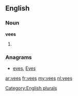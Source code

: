 ==English==

===Noun===
'''vees'''

# {{plural of|[[vee]]}}

===Anagrams===
* [[eves#English|eves]], [[Eves#English|Eves]]

[[Category:English plurals]]

[[ar:vees]]
[[fr:vees]]
[[my:vees]]
[[nl:vees]]